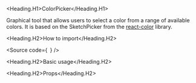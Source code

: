 

<Meta of={Stories} />

<Heading.H1>ColorPicker</Heading.H1>

Graphical tool that allows users to select a color from a range of available colors.
It is based on the SketchPicker from the [react-color](https://casesandberg.github.io/react-color/) library.

<Heading.H2>How to import</Heading.H2>

<Source
  code={`
`}
/>

<Heading.H2>Basic usage</Heading.H2>

<Canvas of={Stories.Base} />

<Heading.H2>Props</Heading.H2>

<ArgTypes of={Stories} />
